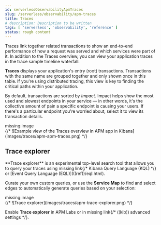 ```yaml
---
id: serverlessObservabilityApmTraces
slug: /serverless/observability/apm-traces
title: Traces
# description: Description to be written
tags: [ 'serverless', 'observability', 'reference' ]
status: rough content
---
```



<RoughContent />


<div id="traces"></div>

<DocCallOut title="Tip">
Traces link together related transactions to show an end-to-end performance of how a request was served
and which services were part of it.
In addition to the Traces overview, you can view your application traces in the <DocLink id="serverlessObservabilityApmTraceSampleTimeline">trace sample timeline waterfall</DocLink>.
</DocCallOut>

**Traces** displays your application's entry (root) transactions.
Transactions with the same name are grouped together and only shown once in this table.
If you're using <DocLink id="serverlessObservabilityApmTraceSampleTimeline" section="distributed-tracing">distributed tracing</DocLink>,
this view is key to finding the critical paths within your application.

By default, transactions are sorted by _Impact_.
Impact helps show the most used and slowest endpoints in your service &mdash; in other words,
it's the collective amount of pain a specific endpoint is causing your users.
If there's a particular endpoint you're worried about, select it to view its
<DocLink id="serverlessObservabilityApmTransactions" section="transaction-details">transaction details</DocLink>.

<div style={{ backgroundColor: "#F1F4FA", width: "100%", height: "250px", textAlign: "center", paddingTop: "110px", marginBottom: "20px" }}><DocIcon type="image" title="missing image"/> missing image</div>
{/* ![Example view of the Traces overview in APM app in Kibana](images/traces/apm-apm-traces.png) */}

<div id="trace-explorer"></div>

## Trace explorer

<DocCallOut template="technical_preview" />
**Trace explorer** is an experimental top-level search tool that allows you to query your traces using <DocBadge><DocIcon size="s" type="unlink" title="missing link"/> missing link</DocBadge>{/*  <DocLink id="enKibanaKueryQuery">Kibana Query Language (KQL)</DocLink> */} or [Event Query Language (EQL)](((ref))/eql.html).

Curate your own custom queries, or use the <DocLink id="serverlessObservabilityApmServiceMap">**Service Map**</DocLink> to find and select edges to automatically generate queries based on your selection:

<div style={{ backgroundColor: "#F1F4FA", width: "100%", height: "250px", textAlign: "center", paddingTop: "110px", marginBottom: "20px" }}><DocIcon type="image" title="missing image"/> missing image</div>
{/* ![Trace explorer](images/traces/apm-trace-explorer.png) */}

Enable **Trace explorer** in <DocLink id="serverlessObservabilityApmKibanaSettings" section="apm-labs">APM Labs</DocLink> or in <DocBadge><DocIcon size="s" type="unlink" title="missing link"/> missing link</DocBadge>{/*  <DocLink id="enKibanaAdvancedOptions" section="observability-apm-trace-explorer-tab">((kib)) advanced settings</DocLink> */}.
